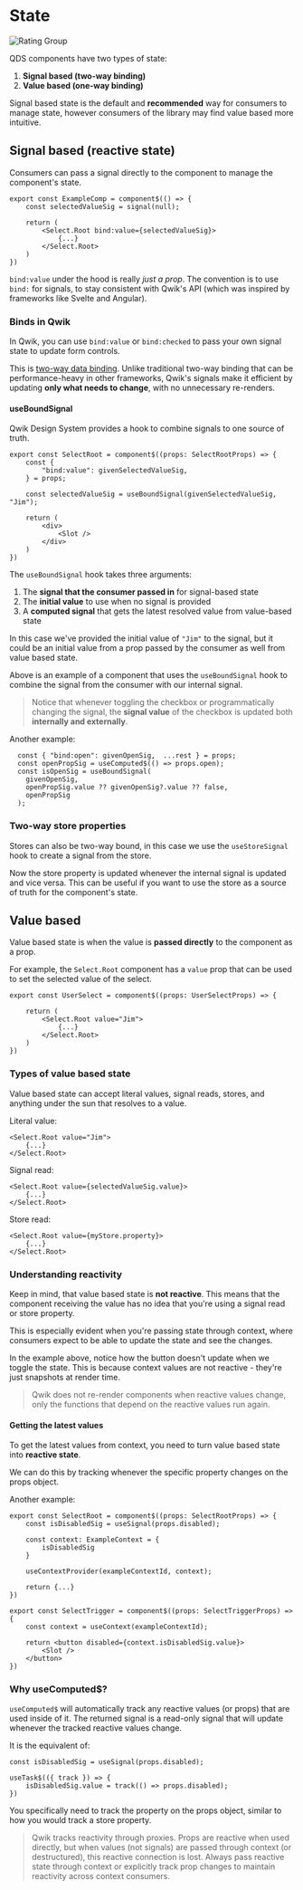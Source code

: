 
# State

<Showcase name="bindings" />

<Image src={ratingGroup} loading="eager" alt="Rating Group" />

QDS components have two types of state:

1. **Signal based (two-way binding)**
2. **Value based (one-way binding)**

Signal based state is the default and **recommended** way for consumers to manage state, however consumers of the library may find value based more intuitive.

## Signal based (reactive state)

Consumers can pass a signal directly to the component to manage the component's state.

```tsx
export const ExampleComp = component$(() => {
    const selectedValueSig = signal(null);

    return (
        <Select.Root bind:value={selectedValueSig}>
            {...}
        </Select.Root>
    )
})
```

`bind:value` under the hood is really *just a prop*. The convention is to use `bind:` for signals, to stay consistent with Qwik's API (which was inspired by frameworks like Svelte and Angular).


### Binds in Qwik

In Qwik, you can use `bind:value` or `bind:checked` to pass your own signal state to update form controls.

<Showcase name="two-way" />

This is [two-way data binding](https://www.geeksforgeeks.org/two-way-data-binding-in-javascript/). Unlike traditional two-way binding that can be performance-heavy in other frameworks, Qwik's signals make it efficient by updating **only what needs to change**, with no unnecessary re-renders.

#### useBoundSignal

Qwik Design System provides a hook to combine signals to one source of truth.

```tsx
export const SelectRoot = component$((props: SelectRootProps) => {
    const {
        "bind:value": givenSelectedValueSig,
    } = props;

    const selectedValueSig = useBoundSignal(givenSelectedValueSig, "Jim");

    return (
        <div>
            <Slot />
        </div>
    )
})
```

The `useBoundSignal` hook takes three arguments:

1. The **signal that the consumer passed in** for signal-based state
2. The **initial value** to use when no signal is provided
3. A **computed signal** that gets the latest resolved value from value-based state

In this case we've provided the initial value of `"Jim"` to the signal, but it could be an initial value from a prop passed by the consumer as well from value based state.

<Showcase name="bound-signal" />

Above is an example of a component that uses the `useBoundSignal` hook to combine the signal from the consumer with our internal signal.

> Notice that whenever toggling the checkbox or programmatically changing the signal, the **signal value** of the checkbox is updated both **internally and externally**.

Another example:

```tsx
  const { "bind:open": givenOpenSig,  ...rest } = props;
  const openPropSig = useComputed$(() => props.open);
  const isOpenSig = useBoundSignal(
    givenOpenSig,
    openPropSig.value ?? givenOpenSig?.value ?? false,
    openPropSig
  );
```

### Two-way store properties

Stores can also be two-way bound, in this case we use the `useStoreSignal` hook to create a signal from the store.

<Showcase name="store-signal" />

Now the store property is updated whenever the internal signal is updated and vice versa. This can be useful if you want to use the store as a source of truth for the component's state.

## Value based

Value based state is when the value is **passed directly** to the component as a prop.

For example, the `Select.Root` component has a `value` prop that can be used to set the selected value of the select.

```tsx
export const UserSelect = component$((props: UserSelectProps) => {

    return (
        <Select.Root value="Jim">
            {...}
        </Select.Root>
    )
})
```


### Types of value based state

Value based state can accept literal values, signal reads, stores, and anything under the sun that resolves to a value.

Literal value:

```tsx
<Select.Root value="Jim">
    {...}
</Select.Root>
```

Signal read:

```tsx
<Select.Root value={selectedValueSig.value}>
    {...}
</Select.Root>
```

Store read:

```tsx
<Select.Root value={myStore.property}>
    {...}
</Select.Root>
```

### Understanding reactivity

Keep in mind, that value based state is **not reactive**. This means that the component receiving the value has no idea that you're using a signal read or store property.

This is especially evident when you're passing state through context, where consumers expect to be able to update the state and see the changes.

<Showcase name="value-and-context" />

In the example above, notice how the button doesn't update when we toggle the state. This is because context values are not reactive - they're just snapshots at render time.

> Qwik does not re-render components when reactive values change, only the functions that depend on the reactive values run again.

#### Getting the latest values

To get the latest values from context, you need to turn value based state into **reactive state**.

We can do this by tracking whenever the specific property changes on the props object.

<Showcase name="signal-and-context" />

Another example:

```tsx
export const SelectRoot = component$((props: SelectRootProps) => {
    const isDisabledSig = useSignal(props.disabled);

    const context: ExampleContext = {
        isDisabledSig
    }

    useContextProvider(exampleContextId, context);

    return {...}
})

export const SelectTrigger = component$((props: SelectTriggerProps) => {
    const context = useContext(exampleContextId);

    return <button disabled={context.isDisabledSig.value}>
        <Slot />
    </button>
})
```

### Why useComputed$?

`useComputed$` will automatically track any reactive values (or props) that are used inside of it. The returned signal is a read-only signal that will update whenever the tracked reactive values change.

It is the equivalent of:

```tsx
const isDisabledSig = useSignal(props.disabled);

useTask$(({ track }) => {
    isDisabledSig.value = track(() => props.disabled);
})
```

You specifically need to track the property on the props object, similar to how you would track a store property.

> Qwik tracks reactivity through proxies. Props are reactive when used directly, but when values (not signals) are passed through context (or destructured), this reactive connection is lost. Always pass reactive state through context or explicitly track prop changes to maintain reactivity across context consumers.



